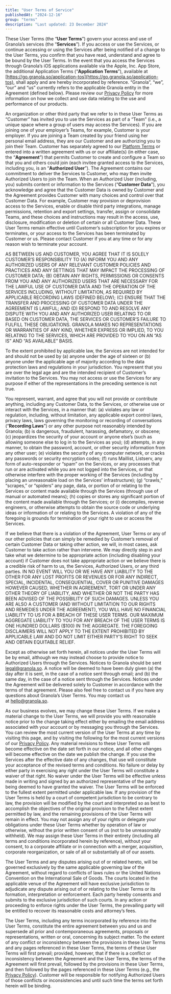 ```yaml
---
title: "User Terms of Service"
publishedAt: "2024-12-16"
group: "terms"
description: "Last updated: 23 December 2024"
---
```


These User Terms (the “**User Terms**”) govern your access and use of Granola’s services (the “**Services**”). If you access or use the Services, or continue accessing or using the Services after being notified of a change to the User Terms, you confirm that you have read, understand and agree to be bound by the User Terms. In the event that you access the Services through Granola’s iOS applications available via the Apple, Inc. App Store, the additional Application Terms (“**Application Terms**”), available at [https://go.granola.so/application-tos](https://go.granola.so/application-tos), shall apply and are hereby incorporated by reference. “Granola”, “we”, “our” and “us” currently refers to the applicable Granola entity in the Agreement (defined below). Please review our [Privacy Policy](https://go.granola.so/privacy) for more information on how we collect and use data relating to the use and performance of our products.

An organization or other third party that we refer to in these User Terms as “Customer” has invited you to use the Services as part of a “Team” (i.e., a unique space where a group of users may access the Services). If you are joining one of your employer’s Teams, for example, Customer is your employer. If you are joining a Team created by your friend using her personal email address, they are our Customer and are authorizing you to join their Team. Customer has separately agreed to our [Platform Terms](https://go.granola.so/platform-tos) or entered into a written agreement with us or our affiliate(s) (in either case, the “**Agreement**”) that permits Customer to create and configure a Team so that you and others could join (each invitee granted access to the Services, including you, is an “**Authorized User**”). The Agreement contains our commitment to deliver the Services to Customer, who may then invite Authorized Users to join the Team. When an Authorized User (including, you) submits content or information to the Services (“**Customer Data**”), you acknowledge and agree that the Customer Data is owned by Customer and the Agreement provides Customer with many choices and control over that Customer Data. For example, Customer may provision or deprovision access to the Services, enable or disable third party integrations, manage permissions, retention and export settings, transfer, assign or consolidate Teams, and these choices and instructions may result in the access, use, disclosure, modification or deletion of certain or all Customer Data. These User Terms remain effective until Customer’s subscription for you expires or terminates, or your access to the Services has been terminated by Customer or us. Please contact Customer if you at any time or for any reason wish to terminate your account.

AS BETWEEN US AND CUSTOMER, YOU AGREE THAT IT IS SOLELY CUSTOMER’S RESPONSIBILITY TO (A) INFORM YOU AND ANY AUTHORIZED USERS OF ANY RELEVANT CUSTOMER POLICIES AND PRACTICES AND ANY SETTINGS THAT MAY IMPACT THE PROCESSING OF CUSTOMER DATA; (B) OBTAIN ANY RIGHTS, PERMISSIONS OR CONSENTS FROM YOU AND ANY AUTHORIZED USERS THAT ARE NECESSARY FOR THE LAWFUL USE OF CUSTOMER DATA AND THE OPERATION OF THE SERVICES INCLUDING, WITHOUT LIMITATION, AS REQUIRED BY APPLICABLE RECORDING LAWS (DEFINED BELOW); (C) ENSURE THAT THE TRANSFER AND PROCESSING OF CUSTOMER DATA UNDER THE AGREEMENT IS LAWFUL; AND (D) RESPOND TO AND RESOLVE ANY DISPUTE WITH YOU AND ANY AUTHORIZED USER RELATING TO OR BASED ON CUSTOMER DATA, THE SERVICES OR CUSTOMER’S FAILURE TO FULFILL THESE OBLIGATIONS. GRANOLA MAKES NO REPRESENTATIONS OR WARRANTIES OF ANY KIND, WHETHER EXPRESS OR IMPLIED, TO YOU RELATING TO THE SERVICES, WHICH ARE PROVIDED TO YOU ON AN “AS IS” AND “AS AVAILABLE” BASIS.

To the extent prohibited by applicable law, the Services are not intended for and should not be used by (a) anyone under the age of sixteen or (b) anyone under the applicable age of majority according to the data protection laws and regulations in your jurisdiction. You represent that you are over the legal age and are the intended recipient of Customer’s invitation to the Services. You may not access or use the Services for any purpose if either of the representations in the preceding sentence is not true.

You represent, warrant, and agree that you will not provide or contribute anything, including any Customer Data, to the Services, or otherwise use or interact with the Services, in a manner that: (a) violates any law or regulation, including, without limitation, any applicable export control laws, privacy laws, laws governing the monitoring or recording of conversations (“**Recording Laws**”) or any other purpose not reasonably intended by Granola; (b) is dangerous, fraudulent, harassing, defamatory, or obscene; (c) jeopardizes the security of your account or anyone else’s (such as allowing someone else to log in to the Services as you); (d) attempts, in any manner, to obtain the password, account, or other security information from any other user; (e) violates the security of any computer network, or cracks any passwords or security encryption codes; (f) runs Maillist, Listserv, any form of auto-responder or “spam” on the Services, or any processes that run or are activated while you are not logged into the Services, or that otherwise interfere with the proper working of the Services (including by placing an unreasonable load on the Services’ infrastructure); (g) “crawls,” “scrapes,” or “spiders” any page, data, or portion of or relating to the Services or content made available through the Services (through use of manual or automated means); (h) copies or stores any significant portion of the content made available through the Services; or (i) decompiles, reverse engineers, or otherwise attempts to obtain the source code or underlying ideas or information of or relating to the Services. A violation of any of the foregoing is grounds for termination of your right to use or access the Services.

If we believe that there is a violation of the Agreement, User Terms or any of our other policies that can simply be remedied by Customer’s removal of certain Customer Data or taking other action, we will, in most cases, ask Customer to take action rather than intervene. We may directly step in and take what we determine to be appropriate action (including disabling your account) if Customer does not take appropriate action or we believe there is a credible risk of harm to us, the Services, Authorized Users, or any third parties. IN NO EVENT WILL YOU OR WE HAVE ANY LIABILITY TO THE OTHER FOR ANY LOST PROFITS OR REVENUES OR FOR ANY INDIRECT, SPECIAL, INCIDENTAL, CONSEQUENTIAL, COVER OR PUNITIVE DAMAGES HOWEVER CAUSED, WHETHER IN AGREEMENT, TORT OR UNDER ANY OTHER THEORY OF LIABILITY, AND WHETHER OR NOT THE PARTY HAS BEEN ADVISED OF THE POSSIBILITY OF SUCH DAMAGES. UNLESS YOU ARE ALSO A CUSTOMER (AND WITHOUT LIMITATION TO OUR RIGHTS AND REMEDIES UNDER THE AGREEMENT), YOU WILL HAVE NO FINANCIAL LIABILITY TO US FOR A BREACH OF THESE USER TERMS. OUR MAXIMUM AGGREGATE LIABILITY TO YOU FOR ANY BREACH OF THE USER TERMS IS ONE HUNDRED DOLLARS ($100) IN THE AGGREGATE. THE FOREGOING DISCLAIMERS WILL NOT APPLY TO THE EXTENT PROHIBITED BY APPLICABLE LAW AND DO NOT LIMIT EITHER PARTY’S RIGHT TO SEEK AND OBTAIN EQUITABLE RELIEF.

Except as otherwise set forth herein, all notices under the User Terms will be by email, although we may instead choose to provide notice to Authorized Users through the Services. Notices to Granola should be sent [legal@granola.so](mailto:legal@granola.so). A notice will be deemed to have been duly given (a) the day after it is sent, in the case of a notice sent through email; and (b) the same day, in the case of a notice sent through the Services. Notices under the Agreement will be delivered solely to Customer in accordance with the terms of that agreement. Please also feel free to contact us if you have any questions about Granola’s User Terms. You may contact us at [hello@granola.so](mailto:hello@granola.so).

As our business evolves, we may change these User Terms. If we make a material change to the User Terms, we will provide you with reasonable notice prior to the change taking effect either by emailing the email address associated with your account or by messaging you through the Services. You can review the most current version of the User Terms at any time by visiting this page, and by visiting the following for the most current versions of our [Privacy Policy](https://go.granola.so/privacy). Any material revisions to these User Terms will become effective on the date set forth in our notice, and all other changes will become effective on the date we publish the change. If you use the Services after the effective date of any changes, that use will constitute your acceptance of the revised terms and conditions. No failure or delay by either party in exercising any right under the User Terms will constitute a waiver of that right. No waiver under the User Terms will be effective unless made in writing and signed by an authorized representative of the party being deemed to have granted the waiver. The User Terms will be enforced to the fullest extent permitted under applicable law. If any provision of the User Terms is held by a court of competent jurisdiction to be contrary to law, the provision will be modified by the court and interpreted so as best to accomplish the objectives of the original provision to the fullest extent permitted by law, and the remaining provisions of the User Terms will remain in effect. You may not assign any of your rights or delegate your obligations under these User Terms whether by operation of law or otherwise, without the prior written consent of us (not to be unreasonably withheld). We may assign these User Terms in their entirety (including all terms and conditions incorporated herein by reference), without your consent, to a corporate affiliate or in connection with a merger, acquisition, corporate reorganization, or sale of all or substantially all of our assets.

The User Terms and any disputes arising out of or related hereto, will be governed exclusively by the same applicable governing law of the Agreement, without regard to conflicts of laws rules or the United Nations Convention on the International Sale of Goods. The courts located in the applicable venue of the Agreement will have exclusive jurisdiction to adjudicate any dispute arising out of or relating to the User Terms or its formation, interpretation or enforcement. Each party hereby consents and submits to the exclusive jurisdiction of such courts. In any action or proceeding to enforce rights under the User Terms, the prevailing party will be entitled to recover its reasonable costs and attorney’s fees.

The User Terms, including any terms incorporated by reference into the User Terms, constitute the entire agreement between you and us and supersede all prior and contemporaneous agreements, proposals or representations, written or oral, concerning its subject matter. To the extent of any conflict or inconsistency between the provisions in these User Terms and any pages referenced in these User Terms, the terms of these User Terms will first prevail; provided, however, that if there is a conflict or inconsistency between the Agreement and the User Terms, the terms of the Agreement will first prevail, followed by the provisions in these User Terms, and then followed by the pages referenced in these User Terms (e.g., the [Privacy Policy](https://go.granola.so/privacy)). Customer will be responsible for notifying Authorized Users of those conflicts or inconsistencies and until such time the terms set forth herein will be binding.
